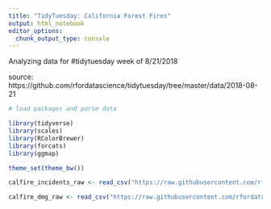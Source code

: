 ```yaml
---
title: "TidyTuesday: California Forest Fires"
output: html_notebook
editor_options: 
  chunk_output_type: console
---
```

Analyzing data for #tidytuesday week of 8/21/2018

source: https://github.com/rfordatascience/tidytuesday/tree/master/data/2018-08-21

```r
# load packages and parse data

library(tidyverse)
library(scales)
library(RColorBrewer)
library(forcats)
library(ggmap)

theme_set(theme_bw())

calfire_incidents_raw <- read_csv("https://raw.githubusercontent.com/rfordatascience/tidytuesday/master/data/2018-08-21/cal-fire-incidents.csv")

calfire_dmg_raw <- read_csv("https://raw.githubusercontent.com/rfordatascience/tidytuesday/master/data/2018-08-21/calfire_damage.csv")

```

